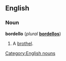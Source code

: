 ==English==

===Noun===
'''bordello''' (''plural'' '''[[bordellos]]''')
# A [[brothel]].

[[Category:English nouns]]